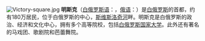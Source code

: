 [[File:Victory-square.jpg|center]]
'''明斯克'''（[[白俄罗斯语|白俄罗斯语]]：'''{{lang|be|Мінск}}'''，[[俄语|俄语]]：'''{{lang|ru|Минск}}'''）是[[白俄罗斯|白俄罗斯]]的首都，约有180万居民，位于白俄罗斯的中心，[[斯维斯洛奇河|斯维斯洛奇河]]畔。明斯克是白俄罗斯的政治、经济和文化中心，拥有多个高等院校，包括[[白俄罗斯国家大学|白俄罗斯国家大学]]。此外还有著名的马戏团、歌剧院和芭蕾舞院。